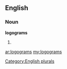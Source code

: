 ==English==

===Noun===
'''logograms'''

# {{plural of|[[logogram]]}}

[[Category:English plurals]]

[[ar:logograms]]
[[my:logograms]]